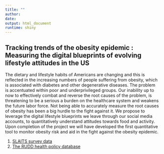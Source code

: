 ```yaml
---
title: ""
author: 
date: 
output: html_document
runtime: shiny
---
```

## Tracking trends of the obesity epidemic :  Measuring the digital blueprints of evolving lifestyle attitudes in the US

The dietary and lifestyle habits of Americans are changing and this is reflected in the increasing numbers of people suffering from obesity, which is associated with diabetes and other degenerative diseases. The problem is accentuated within poor and underprivileged groups. Our inability up to now to effectively combat and reverse the root causes of the problem, is threatening to be a serious a burden on the healthcare system and weakens the future labor force. Not being able to accurately measure the root causes of obesity has been a big hurdle to the fight against it. We propose to leverage the digital lifestyle blueprints we leave through our social media accounts, to quantitatively understand attitudes towards food and activity. Upon completion of the project we will have developed the first quantitative tool to monitor obesity risk and aid in the fight against the obesity epidemic. 

1. [SLAITS survey data]()
2. [The RUDD health policy database]( https://rdna.shinyapps.io/Health/)


